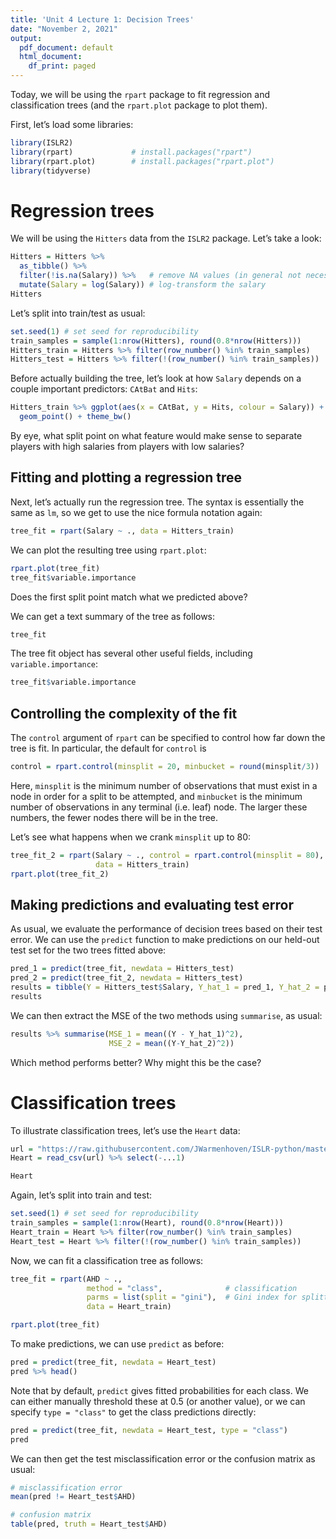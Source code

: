 ```yaml
---
title: 'Unit 4 Lecture 1: Decision Trees'
date: "November 2, 2021"
output:
  pdf_document: default
  html_document:
    df_print: paged
---
```


Today, we will be using the `rpart` package to fit regression and classification trees (and the `rpart.plot` package to plot them).

First, let's load some libraries:
```r
library(ISLR2)
library(rpart)             # install.packages("rpart")
library(rpart.plot)        # install.packages("rpart.plot")
library(tidyverse)
```

# Regression trees

We will be using the `Hitters` data from the `ISLR2` package. Let's take a look:
```r
Hitters = Hitters %>% 
  as_tibble() %>% 
  filter(!is.na(Salary)) %>%   # remove NA values (in general not necessary)
  mutate(Salary = log(Salary)) # log-transform the salary
Hitters
```

Let's split into train/test as usual:
```r
set.seed(1) # set seed for reproducibility
train_samples = sample(1:nrow(Hitters), round(0.8*nrow(Hitters)))
Hitters_train = Hitters %>% filter(row_number() %in% train_samples)
Hitters_test = Hitters %>% filter(!(row_number() %in% train_samples))
```

Before actually building the tree, let's look at how `Salary` depends on a couple important predictors: `CAtBat` and `Hits`:
```r
Hitters_train %>% ggplot(aes(x = CAtBat, y = Hits, colour = Salary)) +
  geom_point() + theme_bw()
```

By eye, what split point on what feature would make sense to separate players with high salaries from players with low salaries? 

## Fitting and plotting a regression tree

Next, let's actually run the regression tree. The syntax is essentially the same as `lm`, so we get to use the nice formula notation again:
```r
tree_fit = rpart(Salary ~ ., data = Hitters_train)
```

We can plot the resulting tree using `rpart.plot`:
```r
rpart.plot(tree_fit)
tree_fit$variable.importance
```

Does the first split point match what we predicted above? 

We can get a text summary of the tree as follows:
```r
tree_fit
```

The tree fit object has several other useful fields, including `variable.importance`:
```r
tree_fit$variable.importance
```

## Controlling the complexity of the fit

The `control` argument of `rpart` can be specified to control how far down the tree is fit. In particular, the default for `control` is
```r
control = rpart.control(minsplit = 20, minbucket = round(minsplit/3))
```

Here, `minsplit` is the minimum number of observations that must exist in a node in order for a split to be attempted, and `minbucket` is the minimum number of observations in any terminal (i.e. leaf) node. The larger these numbers, the fewer nodes there will be in the tree. 

Let's see what happens when we crank `minsplit` up to 80:
```r
tree_fit_2 = rpart(Salary ~ ., control = rpart.control(minsplit = 80),
                   data = Hitters_train)
rpart.plot(tree_fit_2)
```

## Making predictions and evaluating test error

As usual, we evaluate the performance of decision trees based on their test error. We can use the `predict` function to make predictions on our held-out test set for the two trees fitted above:
```r
pred_1 = predict(tree_fit, newdata = Hitters_test)
pred_2 = predict(tree_fit_2, newdata = Hitters_test)
results = tibble(Y = Hitters_test$Salary, Y_hat_1 = pred_1, Y_hat_2 = pred_2)
results
```

We can then extract the MSE of the two methods using `summarise`, as usual:
```r
results %>% summarise(MSE_1 = mean((Y - Y_hat_1)^2), 
                      MSE_2 = mean((Y-Y_hat_2)^2))
```
Which method performs better? Why might this be the case? 

# Classification trees

To illustrate classification trees, let's use the `Heart` data:
```r
url = "https://raw.githubusercontent.com/JWarmenhoven/ISLR-python/master/Notebooks/Data/Heart.csv"
Heart = read_csv(url) %>% select(-...1)

Heart
```
Again, let's split into train and test:
```r
set.seed(1) # set seed for reproducibility
train_samples = sample(1:nrow(Heart), round(0.8*nrow(Heart)))
Heart_train = Heart %>% filter(row_number() %in% train_samples)
Heart_test = Heart %>% filter(!(row_number() %in% train_samples))
```

Now, we can fit a classification tree as follows:
```r
tree_fit = rpart(AHD ~ ., 
                 method = "class",              # classification 
                 parms = list(split = "gini"),  # Gini index for splitting
                 data = Heart_train)

rpart.plot(tree_fit)
```

To make predictions, we can use `predict` as before:
```r
pred = predict(tree_fit, newdata = Heart_test)
pred %>% head()
```
Note that by default, `predict` gives fitted probabilities for each class. We can either manually threshold these at 0.5 (or another value), or we can specify `type = "class"` to get the class predictions directly:

```r
pred = predict(tree_fit, newdata = Heart_test, type = "class")
pred
```

We can then get the test misclassification error or the confusion matrix as usual:
```r
# misclassification error
mean(pred != Heart_test$AHD)
```

```r
# confusion matrix
table(pred, truth = Heart_test$AHD)
```